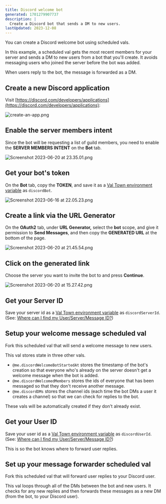 ```yaml
---
title: Discord welcome bot
generated: 1701279907737
description: |
  Create a Discord bot that sends a DM to new users.
lastUpdated: 2023-12-08
---
```




You can create a Discord welcome bot using scheduled vals.

In this example, a scheduled val gets the most recent members for your server
and sends a DM to new users from a bot that you'll create. It avoids messaging
users who joined the server before the bot was added.

When users reply to the bot, the message is forwarded as a DM.

## Create a new Discord application

Visit
[https://discord.com/developers/applications](https://discord.com/developers/applications):

![create-an-app.png](./create-a-discord-welcome-bot/create-an-app.png)

## Enable the server members intent

Since the bot will be requesting a list of guild members, you need to enable the
**SERVER MEMBERS INTENT** on the **Bot** tab.

![Screenshot 2023-06-20 at 23.35.01.png](./create-a-discord-welcome-bot/screenshot_2023-06-20_at_233501.png)

## Get your bot's token

On the **Bot** tab, copy the **TOKEN**, and save it as a [Val Town environment variable](https://www.val.town/settings/environment-variables) as
`discordBot`.

![Screenshot 2023-06-16 at 22.05.23.png](./create-a-discord-welcome-bot/screenshot_2023-06-16_at_220523.png)

## Create a link via the URL Generator

On the **OAuth2** tab, under **URL Generator,** select the **bot** scope, and
give it permission to **Send Messages**, and then copy the **GENERATED URL** at
the bottom of the page.

![Screenshot 2023-06-20 at 21.45.54.png](./create-a-discord-welcome-bot/screenshot_2023-06-20_at_214554.png)

## Click on the generated link

Choose the server you want to invite the bot to and press **Continue**.

![Screenshot 2023-06-20 at 15.27.42.png](./create-a-discord-welcome-bot/screenshot_2023-06-20_at_152742.png)

## Get your Server ID

Save your server id as a [Val Town environment variable](https://www.val.town/settings/environment-variables) as `discordServerId`. (See:
[Where can I find my User/Server/Message ID?](https://support.discord.com/hc/en-us/articles/206346498-Where-can-I-find-my-User-Server-Message-ID-))

## Setup your welcome message scheduled val

Fork this scheduled val that will send a welcome message to new users.

<Val url="https://www.val.town/embed/vtdocs.discordWelcomeBotCron" />

This val stores state in three other vals.

- `@me.discordWelcomeBotStartedAt` stores the timestamp of the bot's creation so
  that everyone who's already on the server doesn't get a welcome message when
  the bot is added.
- `@me.discordWelcomedMembers` stores the ids of everyone that has been messaged
  so that they don't receive another message.
- `@me.discordDMs` stores the channel ids (each time the bot DMs a user it
  creates a channel) so that we can check for replies to the bot.

These vals will be automatically created if they don't already exist.

## Get your User ID

Save your user id as a [Val Town environment variable](https://www.val.town/settings/environment-variables) as `discordUserId`. (See:
[Where can I find my User/Server/Message ID?](https://support.discord.com/hc/en-us/articles/206346498-Where-can-I-find-my-User-Server-Message-ID-))

This is so the bot knows where to forward user replies.

## Set up your message forwarder scheduled val

Fork this scheduled val that will forward user replies to your Discord user.

<Val url="https://www.val.town/embed/vtdocs.discordWelcomeBotMsgForwarder" />

This val loops through all of the DMs between the bot and new users. It checks
for any new replies and then forwards these messages as a new DM (from the bot,
to your Discord user).

